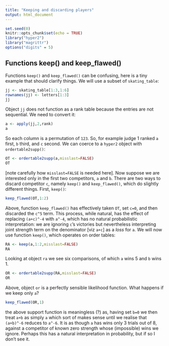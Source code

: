 ```yaml
---
title: "Keeping and discarding players"
output: html_document
---
```


```r
set.seed(0)
knitr::opts_chunk$set(echo = TRUE)
library("hyper2")
library("magrittr")
options("digits" = 5)
```

## Functions keep() and keep_flawed()


Functions `keep()` and `keep_flawed()` can be confusing, here is a
tiny example that should clarify things.  We will use a subset of
`skating_table`:

```r
jj <- skating_table[1:3,1:6]
rownames(jj) <- letters[1:3]
jj
```

Object `jj` does not function as a rank table because the entries are
not sequential.  We need to convert it:

```r
a <- apply(jj,2,rank)
a
```

So each column is a permutation of `123`.  So, for example judge 1
ranked `a` first, `b` third, and `c` second.  We can coerce to a
`hyper2` object with `ordertable2supp()`:

```r
OT <- ordertable2supp(a,misslast=FALSE)
OT
```

[note carefully how `misslast=FALSE` is needed here].  Now suppose we
are interested only in the first two competitors, `a` and `b`.  There
are two ways to discard competitor `c`, namely `keep()` and
`keep_flawed()`, which do slightly different things.  First, `keep()`:

```r
keep_flawed(OT,1:2)
```

Above, function `keep_flawed()` has effectively taken `OT`, set `c=0`,
and then discarded the `c^5` term.  This process, while natural, has
the effect of replacing `(a+c)^-4` with `a^-4`, which has no natural
probabilistic interpretation: we are ignoring `c`'s victories but
nevertheless interpreting joint strength term on the denominator [viz
`a+c`] as a *loss* for `a`.  We will now use function `keep()`, which
operates on order tables:

```r
RA <- keep(a,1:2,misslast=FALSE)
RA
```

Looking at object `ra` we see six comparisons, of which `a` wins 5 and
`b` wins 1.

```r
OR <- ordertable2supp(RA,misslast=FALSE)
OR
```

Above, object `or` is a perfectly sensible likelihood function.  What
happens if we keep only `a`?

```r
keep_flawed(OR,1)
```

the above support function is meaningless (?) as, having set `b=0` we
then treat `a+b` as simply `a` which sort of makes sense until we
realise that `(a+b)^-6` reduces to `a^-6`.  It is as though `a` has
wins only 3 trials out of 8, against a competitor of known zero
strength whose (impossible) wins we ignore.  Perhaps this has a
natural interpretation in probability, but if so I don't see it.

